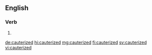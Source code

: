 ==English==

===Verb===
{{head|en|verb form}}

# {{en-past of|cauterize}}

[[de:cauterized]]
[[hi:cauterized]]
[[mg:cauterized]]
[[fi:cauterized]]
[[sv:cauterized]]
[[vi:cauterized]]